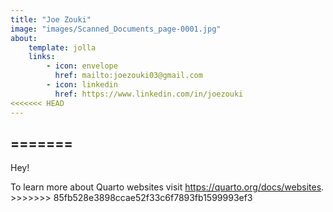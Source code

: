 ```yaml
---
title: "Joe Zouki"
image: "images/Scanned_Documents_page-0001.jpg"
about:
    template: jolla
    links:
        - icon: envelope
          href: mailto:joezouki03@gmail.com
        - icon: linkedin
          href: https://www.linkedin.com/in/joezouki
<<<<<<< HEAD
---
```

=======
---

Hey!

To learn more about Quarto websites visit <https://quarto.org/docs/websites>.
>>>>>>> 85fb528e3898ccae52f33c6f7893fb1599993ef3
